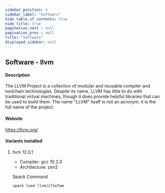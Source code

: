 ```yaml
---
sidebar_position: 4
sidebar_label: "Software"
hide_table_of_contents: true
hide_title: true
pagination_next : null
pagination_prev : null
title: "Software"
displayed_sidebar: null
---
```


## Software - llvm


#### Description
The LLVM Project is a collection of modular and reusable compiler and toolchain technologies. Despite its name, LLVM has little to do with traditional virtual machines, though it does provide helpful libraries that can be used to build them. The name "LLVM" itself is not an acronym; it is the full name of the project.

#### Website
https://llvm.org/

#### Variants installed

1. llvm 12.0.1

    - Compiler: gcc 10.2.0
    - Architecture: zen2

    Spack Command
    ```bash
    spack load llvm/i7ie7wm
    ```
